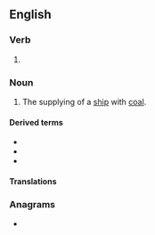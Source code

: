 ==English==

===Verb===
{{head|en|verb form}}

# {{present participle of|en|coal|nocat=1}}

===Noun===
{{en-noun}}

# The supplying of a [[ship]] with [[coal]].
#: {{syn|en|bunkering}}

====Derived terms====
* {{l|en|coaling stage}}
* {{l|en|coaling station}}
* {{l|en|coaling tower}}

====Translations====
{{trans-see|loading with coal|bunkering}}

===Anagrams===
* {{anagrams|en|a=acgilno|ANGLICO|coalign}}